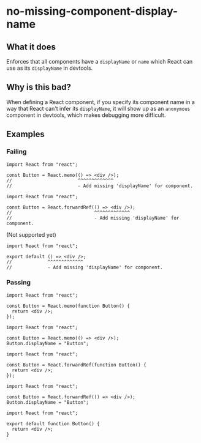 # no-missing-component-display-name

## What it does

Enforces that all components have a `displayName` or `name` which React can use as its `displayName` in devtools.

## Why is this bad?

When defining a React component, if you specify its component name in a way that React can't infer its `displayName`, it will show up as an `anonymous` component in devtools, which makes debugging more difficult.

## Examples

### Failing

```tsx
import React from "react";

const Button = React.memo(() => <div />);
//                        ^^^^^^^^^^^^^
//                        - Add missing 'displayName' for component.
```

```tsx
import React from "react";

const Button = React.forwardRef(() => <div />);
//                              ^^^^^^^^^^^^^
//                              - Add missing 'displayName' for component.
```

(Not supported yet)

```tsx
import React from "react";

export default () => <div />;
//             ^^^^^^^^^^^^^
//             - Add missing 'displayName' for component.
```

### Passing

```tsx
import React from "react";

const Button = React.memo(function Button() {
  return <div />;
});
```

```tsx
import React from "react";

const Button = React.memo(() => <div />);
Button.displayName = "Button";
```

```tsx
import React from "react";

const Button = React.forwardRef(function Button() {
  return <div />;
});
```

```tsx
import React from "react";

const Button = React.forwardRef(() => <div />);
Button.displayName = "Button";
```

```tsx
import React from "react";

export default function Button() {
  return <div />;
}
```
